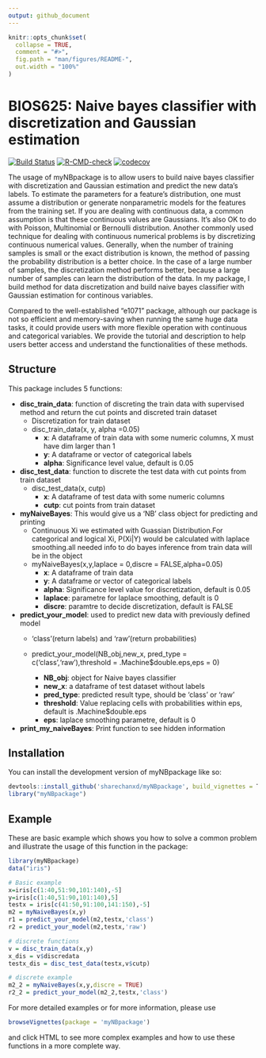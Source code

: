 ```yaml
---
output: github_document
---
```


<!-- README.md is generated from README.Rmd. Please edit that file -->

```r
knitr::opts_chunk$set(
  collapse = TRUE,
  comment = "#>",
  fig.path = "man/figures/README-",
  out.width = "100%"
)
```
# BIOS625: Naive bayes classifier with discretization and Gaussian estimation

<!-- badges: start -->
[![Build Status](https://app.travis-ci.com/sharechanxd/myNBpackage.svg?branch=main)](https://app.travis-ci.com/sharechanxd/myNBpackage)
[![R-CMD-check](https://github.com/sharechanxd/myNBpackage/workflows/R-CMD-check/badge.svg)](https://github.com/sharechanxd/myNBpackage/actions?workflow=R-CMD-check)
[![codecov](https://codecov.io/gh/sharechanxd/myNBpackage/branch/main/graph/badge.svg?token=DPZU2BB7L1)](https://codecov.io/gh/sharechanxd/myNBpackage)
<!-- badges: end -->

The usage of myNBpackage is to allow users to build naive bayes classifier with discretization and Gaussian estimation and predict the new data's labels.
To estimate the parameters for a feature's distribution, one must assume a distribution or generate nonparametric models for the features from the training set.
If you are dealing with continuous data, a common assumption is that these continuous values are Gaussians. It's also OK to do with Poisson, Multinomial or Bernoulli distribution.
Another commonly used technique for dealing with continuous numerical problems is by discretizing continuous numerical values.
Generally, when the number of training samples is small or the exact distribution is known, the method of passing the probability distribution is a better choice. 
In the case of a large number of samples, the discretization method performs better, because a large number of samples can learn the distribution of the data.
In my package, I build method for data discretization and build naive bayes classifier with Gaussian estimation for continous variables.

Compared to the well-established "e1071" package, although our package is not so efficient and memory-saving when running the same huge data tasks, it could provide users with more flexible operation with continuous and categorical variables. We provide the tutorial and description to help users better access and understand the functionalities of these methods.


## Structure


This package includes 5 functions:

* **disc_train_data**: function of discreting the train data with supervised method and return the cut points and discreted train dataset
  * Discretization for train dataset
  * disc_train_data(x, y, alpha =0.05)
	  * **x**: A dataframe of train data with some numeric columns, X must have dim larger than 1
	  * **y**: A dataframe or vector of categorical labels
	  * **alpha**: Significance level value, default is 0.05
	  
	
* **disc_test_data**: function to discrete the test data with cut points from train dataset
  * disc_test_data(x, cutp)
	  * **x**: A dataframe of test data with some numeric columns
	  * **cutp**: cut points from train dataset
	  
* **myNaiveBayes**: This would give us a 'NB' class object for predicting and printing
	* Continuous Xi we estimated with Guassian Distribution.For categorical and logical Xi, P(Xi|Y) would be calculated with laplace smoothing.all needed info to do bayes inference from train data will be in the object 
  * myNaiveBayes(x,y,laplace = 0,discre = FALSE,alpha=0.05)
	  * **x**: A dataframe of train data
	  * **y**: A dataframe or vector of categorical labels
	  * **alpha**: Significance level value for discretization, default is 0.05
	  * **laplace**: parametre for laplace smoothing, default is 0
	  * **discre**: paramtre to decide discretization, default is FALSE
	  
* **predict_your_model**: used to predict new data with previously defined model
	* 'class'(return labels) and 'raw'(return probabilities)
	* predict_your_model(NB_obj,new_x, pred_type = c('class','raw'),threshold = .Machine$double.eps,eps = 0)
	
	  * **NB_obj**: object for Naive bayes classifier
	  * **new_x**: a dataframe of test dataset without labels
	  * **pred_type**: predicted result type, should be 'class' or 'raw'
	  * **threshold**: Value replacing cells with probabilities within eps, default is .Machine$double.eps
	  * **eps**: laplace smoothing parametre, default is 0
	
* **print_my_naiveBayes**: Print function to see hidden information



## Installation


You can install the development version of myNBpackage like so:

```r
devtools::install_github('sharechanxd/myNBpackage', build_vignettes = T)
library("myNBpackage")
```
## Example

These are basic example which shows you how to solve a common problem and illustrate the usage of this function in the package:

```r
library(myNBpackage)
data("iris")

# Basic example
x=iris[c(1:40,51:90,101:140),-5]
y=iris[c(1:40,51:90,101:140),5]
testx = iris[c(41:50,91:100,141:150),-5]
m2 = myNaiveBayes(x,y)
r1 = predict_your_model(m2,testx,'class')
r2 = predict_your_model(m2,testx,'raw')

# discrete functions
v = disc_train_data(x,y)
x_dis = v$discredata
testx_dis = disc_test_data(testx,v$cutp)

# discrete example
m2_2 = myNaiveBayes(x,y,discre = TRUE)
r2_2 = predict_your_model(m2_2,testx,'class')
```

For more detailed examples or for more information, please use
```r
browseVignettes(package = 'myNBpackage')
```
and click HTML to see more complex examples and how to use these functions in a more complete way. 

